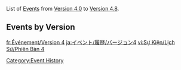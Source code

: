 {{CustomTabs
|tab1 = Events
|tab2 = History
|tab3 = Rewards
}}
{{HistoryTabs|Event/History}}
List of [[Event]]s from [[Version 4.0]] to [[Version 4.8]].

==Events by Version==
{{Events by Version Tables|4}}

[[Category:Event History]]

[[fr:Événement/Version 4]]
[[ja:イベント/履歴/バージョン4]]
[[vi:Sự Kiện/Lịch Sử/Phiên Bản 4]]